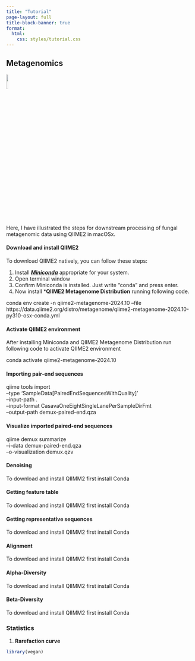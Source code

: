 ```yaml
---
title: "Tutorial"
page-layout: full
title-block-banner: true
format: 
  html: 
    css: styles/tutorial.css
---
```

::: metagenomics
## Metagenomics
![](pictures/fungi.png){width="10%"}

Here, I have illustrated the steps for downstream processing of fungal metagenomic data using QIIME2 in macOSx.

:::

#### Download and install QIIME2
::: download
To download QIIME2 natively, you can follow these steps:

1. Install ***[Miniconda](https://docs.anaconda.com/miniconda/)*** appropriate for your system.
2. Open terminal window
3. Confirm Miniconda is installed. Just write "conda" and press enter.
4. Now install ***QIIME2 Metagenome Distribution** running following code.
  
  conda env create -n qiime2-metagenome-2024.10 --file https://data.qiime2.org/distro/metagenome/qiime2-metagenome-2024.10-py310-osx-conda.yml
:::

#### Activate QIIME2 environment
::: download
After installing Miniconda and QIIME2 Metagenome Distribution run following code to activate QIIME2 environment 

conda activate qiime2-metagenome-2024.10
:::

#### Importing pair-end sequences
::: download
qiime tools import \
  --type 'SampleData[PairedEndSequencesWithQuality]' \
  --input-path . \
  --input-format CasavaOneEightSingleLanePerSampleDirFmt \
  --output-path demux-paired-end.qza
:::

#### Visualize imported paired-end sequences
::: download
qiime demux summarize \
  --i-data demux-paired-end.qza \
  --o-visualization demux.qzv
:::
#### Denoising
::: download
To download and install QIIMM2 first install Conda
:::
#### Getting feature table
::: download
To download and install QIIMM2 first install Conda
:::
#### Getting representative sequences
::: download
To download and install QIIMM2 first install Conda
:::
#### Alignment
::: download
To download and install QIIMM2 first install Conda
:::

#### Alpha-Diversity
::: download
To download and install QIIMM2 first install Conda
:::

#### Beta-Diversity
::: download
To download and install QIIMM2 first install Conda
:::

### Statistics
1.  **Rarefaction curve**

```r
library(vegan)
```
